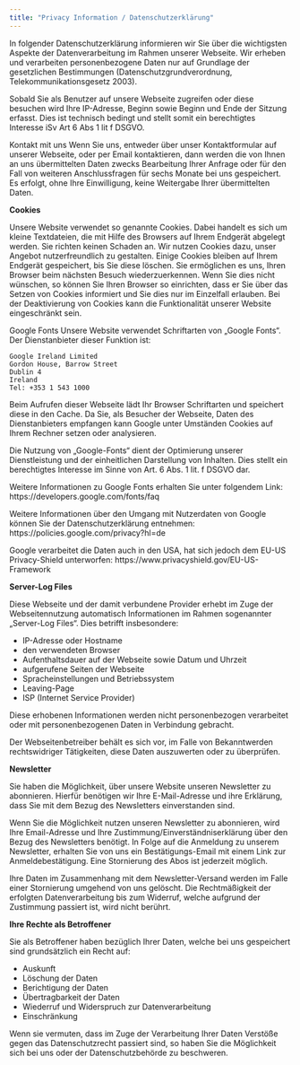 ```yaml
---
title: "Privacy Information / Datenschutzerklärung"
---
```


In folgender Datenschutzerklärung informieren wir Sie über die wichtigsten Aspekte der Datenverarbeitung im Rahmen unserer Webseite. Wir erheben und verarbeiten personenbezogene Daten nur auf Grundlage der gesetzlichen Bestimmungen (Datenschutzgrundverordnung, Telekommunikationsgesetz 2003).

Sobald Sie als Benutzer auf unsere Webseite zugreifen oder diese besuchen wird Ihre IP-Adresse, Beginn sowie Beginn und Ende der Sitzung erfasst. Dies ist technisch bedingt und stellt somit ein berechtigtes Interesse iSv Art 6 Abs 1 lit f DSGVO.

Kontakt mit uns
Wenn Sie uns, entweder über unser Kontaktformular auf unserer Webseite, oder per Email kontaktieren, dann werden die von Ihnen an uns übermittelten Daten zwecks Bearbeitung Ihrer Anfrage oder für den Fall von weiteren Anschlussfragen für sechs Monate bei uns gespeichert. Es erfolgt, ohne Ihre Einwilligung, keine Weitergabe Ihrer übermittelten Daten.

<b>Cookies</b>

Unsere Website verwendet so genannte Cookies. Dabei handelt es sich um kleine Textdateien, die mit Hilfe des Browsers auf Ihrem Endgerät abgelegt werden. Sie richten keinen Schaden an. Wir nutzen Cookies dazu, unser Angebot nutzerfreundlich zu gestalten. Einige Cookies bleiben auf Ihrem Endgerät gespeichert, bis Sie diese löschen. Sie ermöglichen es uns, Ihren Browser beim nächsten Besuch wiederzuerkennen. Wenn Sie dies nicht wünschen, so können Sie Ihren Browser so einrichten, dass er Sie über das Setzen von Cookies informiert und Sie dies nur im Einzelfall erlauben. Bei der Deaktivierung von Cookies kann die Funktionalität unserer Website eingeschränkt sein.

Google Fonts
Unsere Website verwendet Schriftarten von „Google Fonts“. Der Dienstanbieter dieser Funktion ist:

    Google Ireland Limited
    Gordon House, Barrow Street
    Dublin 4
    Ireland
    Tel: +353 1 543 1000

Beim Aufrufen dieser Webseite lädt Ihr Browser Schriftarten und speichert diese in den Cache. Da Sie, als Besucher der Webseite, Daten des Dienstanbieters empfangen kann Google unter Umständen Cookies auf Ihrem Rechner setzen oder analysieren.

Die Nutzung von „Google-Fonts“ dient der Optimierung unserer Dienstleistung und der einheitlichen Darstellung von Inhalten. Dies stellt ein berechtigtes Interesse im Sinne von Art. 6 Abs. 1 lit. f DSGVO dar.

Weitere Informationen zu Google Fonts erhalten Sie unter folgendem Link: https://developers.google.com/fonts/faq

Weitere Informationen über den Umgang mit Nutzerdaten von Google können Sie der Datenschutzerklärung entnehmen: https://policies.google.com/privacy?hl=de

Google verarbeitet die Daten auch in den USA, hat sich jedoch dem EU-US Privacy-Shield unterworfen: https://www.privacyshield.gov/EU-US-Framework

<b>Server-Log Files</b>

Diese Webseite und der damit verbundene Provider erhebt im Zuge der Webseitennutzung automatisch Informationen im Rahmen sogenannter „Server-Log Files“. Dies betrifft insbesondere:

<ul>
  <li>IP-Adresse oder Hostname</li>
  <li>den verwendeten Browser</li>
  <li>Aufenthaltsdauer auf der Webseite sowie Datum und Uhrzeit</li>
  <li>aufgerufene Seiten der Webseite</li>
  <li>Spracheinstellungen und Betriebssystem</li>
  <li>Leaving-Page</li>
  <li>ISP (Internet Service Provider)</li>
</ul>

Diese erhobenen Informationen werden nicht personenbezogen verarbeitet oder mit personenbezogenen Daten in Verbindung gebracht.

Der Webseitenbetreiber behält es sich vor, im Falle von Bekanntwerden rechtswidriger Tätigkeiten, diese Daten auszuwerten oder zu überprüfen.

<b>Newsletter</b>

Sie haben die Möglichkeit, über unsere Website unseren Newsletter zu abonnieren. Hierfür benötigen wir Ihre E-Mail-Adresse und ihre Erklärung, dass Sie mit dem Bezug des Newsletters einverstanden sind.

Wenn Sie die Möglichkeit nutzen unseren Newsletter zu abonnieren, wird Ihre Email-Adresse und Ihre Zustimmung/Einverständniserklärung über den Bezug des Newsletters benötigt. In Folge auf die Anmeldung zu unserem Newsletter, erhalten Sie von uns ein Bestätigungs-Email mit einem Link zur Anmeldebestätigung. Eine Stornierung des Abos ist jederzeit möglich.

Ihre Daten im Zusammenhang mit dem Newsletter-Versand werden im Falle einer Stornierung umgehend von uns gelöscht. Die Rechtmäßigkeit der erfolgten Datenverarbeitung bis zum Widerruf, welche aufgrund der Zustimmung passiert ist, wird nicht berührt.

<b>Ihre Rechte als Betroffener</b>

Sie als Betroffener haben bezüglich Ihrer Daten, welche bei uns gespeichert sind grundsätzlich ein Recht auf:

<ul>
  <li>Auskunft</li>
  <li>Löschung der Daten</li>
  <li>Berichtigung der Daten</li>
  <li>Übertragbarkeit der Daten</li>
  <li>Wiederruf und Widerspruch zur Datenverarbeitung</li>
  <li>Einschränkung</li>
</ul>

Wenn sie vermuten, dass im Zuge der Verarbeitung Ihrer Daten Verstöße gegen das Datenschutzrecht passiert sind, so haben Sie die Möglichkeit sich bei uns oder der Datenschutzbehörde zu beschweren.
